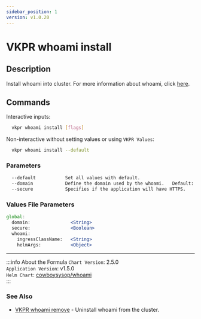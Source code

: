 ```yaml
---
sidebar_position: 1
version: v1.0.20
---
```


# VKPR whoami install

## Description

Install whoami into cluster. For more information about whoami, click [here](https://github.com/traefik/whoami).

## Commands

Interactive inputs:

```bash
  vkpr whoami install [flags]
```

Non-interactive without setting values or using `VKPR Values`:

```bash
  vkpr whoami install --default
```

### Parameters

```txt
  --default           Set all values with default.
  --domain            Define the domain used by the whoami.   Default: localhost
  --secure            Specifies if the application will have HTTPS.    Default: false
```

### Values File Parameters

```jsx title="vkpr.yaml"
global:
  domain:               <String>
  secure:               <Boolean>
  whoami:
    ingressClassName:   <String>
    helmArgs:           <Object>
```

---

:::info About the Formula
`Chart Version`: 2.5.0 <br/>
`Application Version`: v1.5.0 <br/>
`Helm Chart`: [cowboysysop/whoami](https://artifacthub.io/packages/helm/cowboysysop/whoami) <br/>
:::

### See Also

- [VKPR whoami remove](/docs/commands/whoami/vkpr_whoami_remove) - Uninstall whoami from the cluster.
